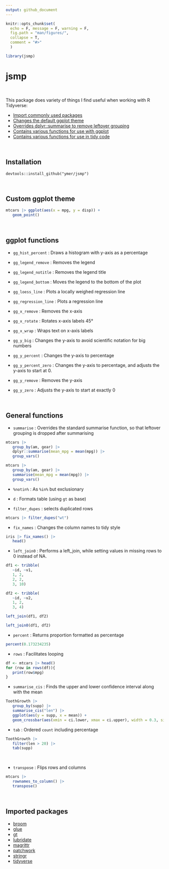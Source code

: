 ---
output: github_document
---

<!-- README.md is generated from README.Rmd. Please edit that file -->


```{r setup, include=FALSE,echo=FALSE}
knitr::opts_chunk$set(
  echo = F, message = F, warning = F,
  fig.path = "man/figures/",
  collapse = T,
  comment = "#>"
  )

library(jsmp)
```


# jsmp

<br>

This package does variety of things I find useful when working with R Tidyverse:

- [Import commonly used packages](#imported-packages)
- [Changes the default ggplot theme](#custom-ggplot-theme)
- [Overrides dplyr::summarise to remove leftover grouping](#general-functions)
- [Contains various functions for use with ggplot](#ggplot-functions)
- [Contains various functions for use in tidy code](#general-functions)

<br>

## Installation

`devtools::install_github("ymer/jsmp")`

<br>

## Custom ggplot theme

```{r, fig.width = 4, fig.height = 3}
mtcars |> ggplot(aes(x = mpg, y = disp)) +
   geom_point()
```

<br>

## ggplot functions


- `gg_hist_percent` : Draws a histogram with y-axis as a percentage

- `gg_legend_remove` : Removes the legend

- `gg_legend_notitle` : Removes the legend title

- `gg_legend_bottom` : Moves the legend to the bottom of the plot

- `gg_loess_line` : Plots a locally weighed regression line

- `gg_regression_line` : Plots a regression line

- `gg_x_remove` : Removes the x-axis

- `gg_x_rotate` : Rotates x-axis labels 45&deg;

- `gg_x_wrap` : Wraps text on x-axis labels

- `gg_y_big` : Changes the y-axis to avoid scientific notation for big numbers

- `gg_y_percent` : Changes the y-axis to percentage

- `gg_y_percent_zero` : Changes the y-axis to percentage, and adjusts the y-axis to start at 0.

- `gg_y_remove` : Removes the y-axis

- `gg_y_zero` : Adjusts the y-axis to start at exactly 0


<br>

## General functions

- `summarise` : Overrides the standard summarise function, so that leftover grouping is dropped after summarising

```{r, echo = T}
mtcars |> 
   group_by(am, gear) |> 
   dplyr::summarise(mean_mpg = mean(mpg)) |> 
   group_vars()
```

```{r, echo = T}
mtcars |> 
   group_by(am, gear) |> 
   summarise(mean_mpg = mean(mpg)) |> 
   group_vars()
```

- `%notin%` : As `%in%` but exclusionary

- `d` : Formats table (using `gt` as base)

- `filter_dupes` : selects duplicated rows

```{r, echo = T}
mtcars |> filter_dupes("wt")
```

- `fix_names` : Changes the column names to tidy style

```{r, echo = T}
iris |> fix_names() |> 
   head()
```

- `left_join0` : Performs a left_join, while setting values in missing rows to 0 instead of NA.

```{r, echo = T}
df1 <- tribble(
   ~id, ~v1,
   1, 2,
   2, 2,
   3, 10)

df2 <- tribble(
   ~id, ~v2,
   1, 2,
   3, 4)

left_join(df1, df2)
```

```{r, echo = T}
left_join0(df1, df2)
```


- `percent` : Returns proportion formatted as percentage

```{r, echo = T}
percent(0.173234235)
```

- `rows` :  Facilitates looping

```{r, echo = T}
df <- mtcars |> head()
for (row in rows(df)){
   print(row$mpg)
}
```

- `summarise_cis` : Finds the upper and lower confidence interval along with the mean

```{r, echo = T, fig.width = 4, fig.height = 3}
ToothGrowth |> 
   group_by(supp) |> 
   summarise_cis("len") |> 
   ggplot(aes(y = supp, x = mean)) +
   geom_crossbar(aes(xmin = ci.lower, xmax = ci.upper), width = 0.3, size = 0.7, color = c1)
```


- `tab` : Ordered `count` including percentage

```{r, echo = T}
ToothGrowth |>
   filter(len > 20) |> 
   tab(supp)
```


<br>

- `transpose` : Flips rows and columns

```{r, echo = T}
mtcars |> 
   rownames_to_column() |> 
   transpose()
```

<br>

## Imported packages

- [broom](https://github.com/tidymodels/broom)
- [glue](https://github.com/tidyverse/glue)
- [gt](https://github.com/rstudio/gt)
- [lubridate](https://github.com/tidyverse/lubridate)
- [magrittr](https://github.com/tidyverse/magrittr)
- [patchwork](https://github.com/thomasp85/patchwork)
- [stringr](https://stringr.tidyverse.org/)
- [tidyverse](https://github.com/tidyverse/tidyverse)
